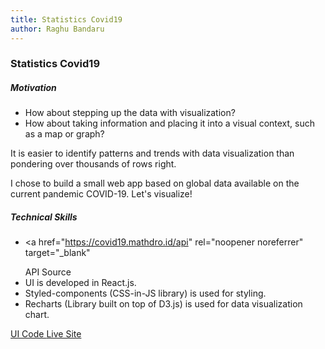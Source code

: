 ```yaml
---
title: Statistics Covid19
author: Raghu Bandaru
---
```



### Statistics Covid19

##### Motivation

- How about stepping up the data with visualization?
- How about taking information and placing it into a visual context, such as a map or graph?

It is easier to identify patterns and trends with data visualization than pondering over thousands of rows right.

I chose to build a small web app based on global data available on the current pandemic COVID-19. Let's visualize!

##### Technical Skills

- <a
    href="https://covid19.mathdro.id/api"
    rel="noopener noreferrer"
    target="_blank"
  >
    API Source
  </a>
- UI is developed in React.js.
- Styled-components (CSS-in-JS library) is used for styling.
- Recharts (Library built on top of D3.js) is used for data visualization chart.

<LinkGroup>
  <a
    href="https://github.com/raghubandaru/covid19-stats-info"
    rel="noopener noreferrer"
    target="_blank"
  >
    UI Code
  </a>
  <a
    href="https://covid19statsinfo.com"
    rel="noopener noreferrer"
    target="_blank"
  >
    Live Site
  </a>
</LinkGroup>
